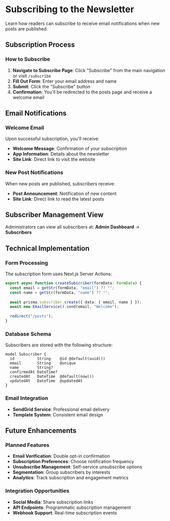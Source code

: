 # Subscribing to the Newsletter

Learn how readers can subscribe to receive email notifications when new posts are published.

## Subscription Process

### How to Subscribe

1. **Navigate to Subscribe Page**: Click "Subscribe" from the main navigation or visit `/subscribe`
2. **Fill Out Form**: Enter your email address and name
3. **Submit**: Click the "Subscribe" button
4. **Confirmation**: You'll be redirected to the posts page and receive a welcome email

## Email Notifications

### Welcome Email
Upon successful subscription, you'll receive:
- **Welcome Message**: Confirmation of your subscription
- **App Information**: Details about the newsletter
- **Site Link**: Direct link to visit the website

### New Post Notifications
When new posts are published, subscribers receive:
- **Post Announcement**: Notification of new content
- **Site Link**: Direct link to read the latest posts

## Subscriber Management View
Administrators can view all subscribers at:
**Admin Dashboard** → **Subscribers**

## Technical Implementation

### Form Processing
The subscription form uses Next.js Server Actions:
```typescript
export async function createSubscriber(formData: FormData) {
  const email = getStr(formData, "email") ?? "";
  const name = getStr(formData, "name") ?? "";
  
  await prisma.subscriber.create({ data: { email, name } });
  await new EmailService().send(email, "Welcome");
  
  redirect("/posts");
}
```

### Database Schema
Subscribers are stored with the following structure:
```prisma
model Subscriber {
  id          String    @id @default(uuid())
  email       String    @unique
  name        String?
  confirmedAt DateTime?
  createdAt   DateTime  @default(now())
  updatedAt   DateTime  @updatedAt
}
```

### Email Integration
- **SendGrid Service**: Professional email delivery
- **Template System**: Consistent email design


## Future Enhancements

### Planned Features
- **Email Verification**: Double opt-in confirmation
- **Subscription Preferences**: Choose notification frequency
- **Unsubscribe Management**: Self-service unsubscribe options
- **Segmentation**: Group subscribers by interests
- **Analytics**: Track subscription and engagement metrics

### Integration Opportunities
- **Social Media**: Share subscription links
- **API Endpoints**: Programmatic subscription management
- **Webhook Support**: Real-time subscription events